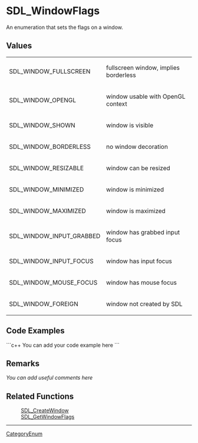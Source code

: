 <!-- pragma section-numbers off -->
<!-- pragma disable-camelcase -->

= SDL_WindowFlags =
An enumeration that sets the flags on a window.


== Values ==
{|
|SDL_WINDOW_FULLSCREEN
|fullscreen window, implies borderless
|-
|SDL_WINDOW_OPENGL
|window usable with OpenGL context
|-
|SDL_WINDOW_SHOWN
|window is visible
|-
|SDL_WINDOW_BORDERLESS
|no window decoration
|-
|SDL_WINDOW_RESIZABLE
|window can be resized
|-
|SDL_WINDOW_MINIMIZED
|window is minimized
|-
|SDL_WINDOW_MAXIMIZED
|window is maximized
|-
|SDL_WINDOW_INPUT_GRABBED
|window has grabbed input focus
|-
|SDL_WINDOW_INPUT_FOCUS
|window has input focus
|-
|SDL_WINDOW_MOUSE_FOCUS
|window has mouse focus
|-
|SDL_WINDOW_FOREIGN
|window not created by SDL
|}

== Code Examples ==
```c++
You can add your code example here
```

== Remarks ==
''You can add useful comments here''

== Related Functions ==
:[[SDL_CreateWindow]]
:[[SDL_GetWindowFlags]]

----
[[CategoryEnum]]
